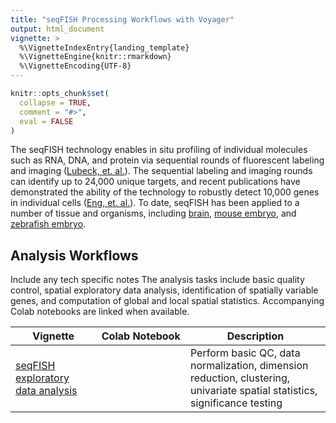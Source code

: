 ```yaml
---
title: "seqFISH Processing Workflows with Voyager"
output: html_document
vignette: >
  %\VignetteIndexEntry{landing_template}
  %\VignetteEngine{knitr::rmarkdown}
  %\VignetteEncoding{UTF-8}
---
```


```r
knitr::opts_chunk$set(
  collapse = TRUE,
  comment = "#>",
  eval = FALSE
)
```

The seqFISH technology enables in situ profiling of individual molecules such as RNA, DNA, and protein via sequential rounds of fluorescent labeling and imaging ([Lubeck, et. al.](https://doi.org/10.1038/nmeth.2892)). The sequential labeling and imaging rounds can identify up to 24,000 unique targets, and recent publications have demonstrated the ability of the technology to robustly detect 10,000 genes in individual cells ([Eng, et. al.](https://doi.org/10.1038/s41586-019-1049-y)). To date, seqFISH has been applied to a number of tissue and organisms, including [brain](https://doi.org/10.1038/nbt.4260), [mouse embryo](https://doi.org/10.1038/s41587-021-01006-2), and [zebrafish embryo](https://doi.org/10.1038/s41467-021-23834-1).

## Analysis Workflows

Include any tech specific notes The analysis tasks include basic quality control, spatial exploratory data analysis, identification of spatially variable genes, and computation of global and local spatial statistics. Accompanying Colab notebooks are linked when available.

| Vignette          |   Colab Notebook   | Description                   |
|-------------------|:------------------:|-------------------------------|
| [seqFISH exploratory data analysis](https://pachterlab.github.io/voyager/articles/seqfish_basic.html) | | Perform basic QC, data normalization, dimension reduction, clustering, univariate spatial statistics, significance testing |